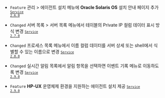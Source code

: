 - <code class="Feature">Feature</code> <span class="uitext">관리</span> &gt; <span class="uitext">에이전트 설치</span> 메뉴에 <strong>Oracle Solaris OS</strong> 설치 안내 페이지 추가 <code class='changelog-service'><a href="https://docs.whatap.io/release-notes/service/service-2_6_x"><code class='changelog-service'>Service 2.6.0​</code></a></code>

- <code class="Changed" type="1">Changed</code> <span class="uitext">서버 목록</span> &gt; <span class="uitext">서버 목록</span> 메뉴에서 테이블의 <span class="uitext">Private IP</span> 컬럼 데이터 표시 방식 변경 <code class='changelog-service'><a href="https://docs.whatap.io/release-notes/service/service-2_7_x"><code class='changelog-service'>Service 2.7.0​</code></a></code>

- <code class="Changed" type="1">Changed</code> <span class="uitext">프로세스 목록</span> 메뉴에서 <span class="uitext">이름</span> 컬럼 데이터를 <span class="uitext">서버 상세</span> 또는 shell에서 식별할 수 있는 이름으로 변경 <code class='changelog-service'><a href="https://docs.whatap.io/release-notes/service/service-2_8_x"><code class='changelog-service'>Service 2.8.0​</code></a></code>

- <code class="Changed" type="1">Changed</code> <span class="uitext">실시간 알림 목록</span>에서 알림 항목을 선택하면 <span class="uitext">이벤트 기록</span> 메뉴로 이동하도록 변경 <code class='changelog-service'><a href="https://docs.whatap.io/release-notes/service/service-2_9_x"><code class='changelog-service'>Service 2.9.0​</code></a></code>

- <code class="Feature" type="1">Feature</code> <b>HP-UX</b> 운영체제 환경을 지원하는 에이전트 설치 제공 <code class='changelog-service'><a href="https://docs.whatap.io/release-notes/service/service-2_9_x"><code class='changelog-service'>Service 2.9.0​</code></a></code>